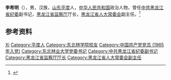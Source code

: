 '''李希明'''（{{bd|1942年|12月|}}），男，汉族，[[山东|山东]][[平度|平度]]人，[[中华人民共和国|中华人民共和国]]政治人物，曾任[[中共黑龙江省纪委|中共黑龙江省纪委]]副书记，[[黑龙江省监察厅|黑龙江省监察厅]]厅长，[[黑龙江省人大常委会|黑龙江省人大常委会]]副主任。<ref>{{Cite book|title=中华人民共和国职官志|author=何虎生, 李耀东, 向常福主编|publisher=中国社会出版社|year=2003|isbn=9787800883934|location=北京|pages=}}</ref>

== 参考资料 ==
{{reflist}}

{{中国人物小作品}}

{{Authority control}}
{{DEFAULTSORT:Li李}}
[[Category:李姓|Xi]]
[[Category:平度人|Category:平度人]]
[[Category:东北林学院校友|Category:东北林学院校友]]
[[Category:中国共产党党员_(1965年入党)|Category:中国共产党党员 (1965年入党)]]
[[Category:东北林业大学党委书记|Category:东北林业大学党委书记]]
[[Category:中共黑龙江省纪委副书记|Category:中共黑龙江省纪委副书记]]
[[Category:黑龙江省监察厅厅长|Category:黑龙江省监察厅厅长]]
[[Category:黑龙江省人大常委会副主任|Category:黑龙江省人大常委会副主任]]